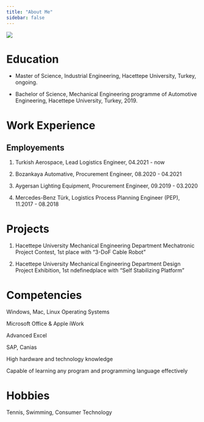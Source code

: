 ```yaml
---
title: "About Me"
sidebar: false 
---
```


![](assets/images/vesikalik.jpeg){fig-align="center"}

# Education

-   Master of Science, Industrial Engineering, Hacettepe University, Turkey, ongoing.

-   Bachelor of Science, Mechanical Engineering programme of Automotive Engineering, Hacettepe University, Turkey, 2019.

# Work Experience

## Employements

1.  Turkish Aerospace, Lead Logistics Engineer, 04.2021 - now

2.  Bozankaya Automative, Procurement Engineer, 08.2020 - 04.2021

3.  Aygersan Lighting Equipment, Procurement Engineer, 09.2019 - 03.2020

4.  Mercedes-Benz Türk, Logistics Process Planning Engineer (PEP), 11.2017 - 08.2018

# Projects

1.  Hacettepe University Mechanical Engineering Department Mechatronic Project Contest, 1st place with "3-DoF Cable Robot"

2.  Hacettepe University Mechanical Engineering Department Design Project Exhibition, 1st ndefinedplace with "Self Stabilizing Platform"

# Competencies

Windows, Mac, Linux Operating Systems

Microsoft Office & Apple iWork

Advanced Excel

SAP, Canias

High hardware and technology knowledge

Capable of learning any program and programming language effectively

# Hobbies

Tennis, Swimming, Consumer Technology
